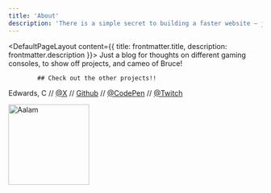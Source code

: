 ```yaml
---
title: 'About'
description: 'There is a simple secret to building a faster website — just ship less.'
---
```


<DefaultPageLayout content={{ title: frontmatter.title, description: frontmatter.description }}>
    <Prose>
            Just a blog for thoughts on different gaming consoles, to show off projects, and cameo of Bruce!

            ## Check out the other projects!!
Edwards, C // [@X](https://twitter.com/Edwards0025)  // [Github](https://github.com/Edwards67) // [@CodePen](https://codepen.io/Edwards67) // [@Twitch](https://www.twitch.tv/edwards_25)
            <div class="author">
                <img class="rounded-full" width="160" src="https://as2.ftcdn.net/v2/jpg/04/38/35/03/1000_F_438350312_zxdXNHr2NHCUA8gDR6jrxjg23cdUCfo2.jpg" title="Aalam" />
            </div>
    </Prose>
</DefaultPageLayout>
